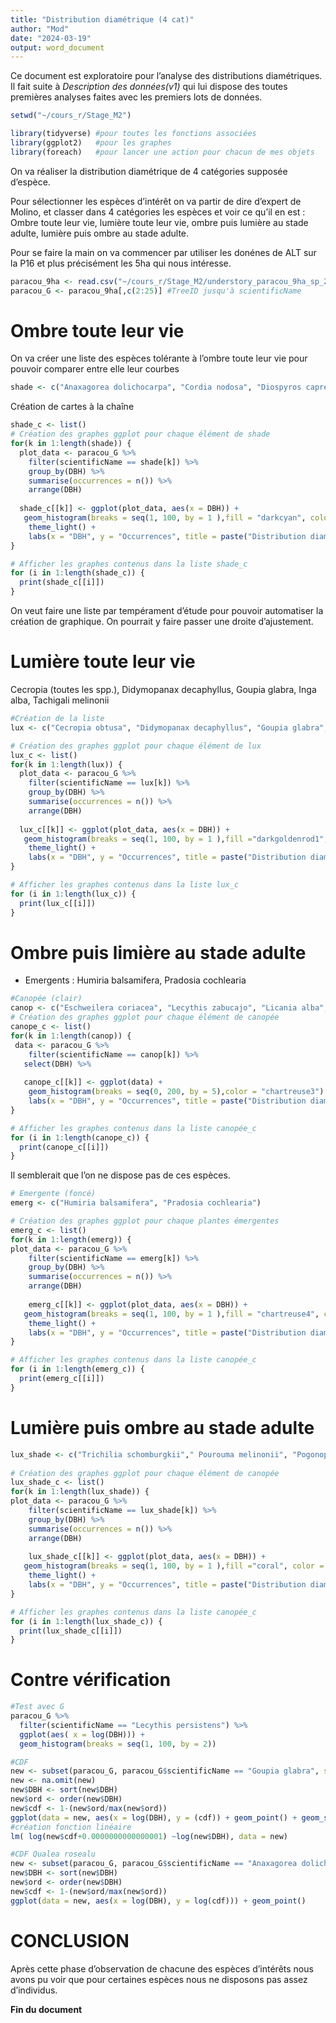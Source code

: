 ```yaml
---
title: "Distribution diamétrique (4 cat)"
author: "Mod"
date: "2024-03-19"
output: word_document
---
```


Ce document est exploratoire pour l'analyse des distributions diamétriques. Il fait suite à *Description des données(v1)* qui lui dispose des toutes premières analyses faites avec les premiers lots de données.
```r
setwd("~/cours_r/Stage_M2")
```

```r
library(tidyverse) #pour toutes les fonctions associées
library(ggplot2)   #pour les graphes
library(foreach)   #pour lancer une action pour chacun de mes objets
```

On va réaliser la distribution diamétrique de 4 catégories supposée d'espèce. 

Pour sélectionner les espèces d'intérêt on va partir de dire d'expert de Molino, et classer dans 4 catégories les espèces et voir ce qu'il en est : Ombre toute leur vie, lumière toute leur vie, ombre puis lumière au stade adulte, lumière puis ombre au stade adulte.

Pour se faire la main on va commencer par utiliser les donénes de ALT sur la P16 et plus précisément les 5ha qui nous intéresse.
```r
paracou_9ha <- read.csv("~/cours_r/Stage_M2/understory_paracou_9ha_sp_20240126.csv")
paracou_G <- paracou_9ha[,c(2:25)] #TreeID jusqu'à scientificName
```


# Ombre toute leur vie
On va créer une liste des espèces tolérante à l'ombre toute leur vie pour pouvoir comparer entre elle leur courbes 
```r
shade <- c("Anaxagorea dolichocarpa", "Cordia nodosa", "Diospyros capreifolia", "Eugenia coffeifolia", "Rinorea amapensis", "Tovomita brevistaminea", "Trymatococcus oligandrus")
```
Création de cartes à la chaîne
```r
shade_c <- list()
# Création des graphes ggplot pour chaque élément de shade
for(k in 1:length(shade)) {
  plot_data <- paracou_G %>%
    filter(scientificName == shade[k]) %>%
    group_by(DBH) %>%
    summarise(occurrences = n()) %>%
    arrange(DBH)
  
  shade_c[[k]] <- ggplot(plot_data, aes(x = DBH)) +
   geom_histogram(breaks = seq(1, 100, by = 1 ),fill = "darkcyan", color = "black") +
    theme_light() +
    labs(x = "DBH", y = "Occurrences", title = paste("Distribution diamétrique de", shade[k]))
}

# Afficher les graphes contenus dans la liste shade_c
for (i in 1:length(shade_c)) {
  print(shade_c[[i]])
}

```
On veut faire une liste par tempérament d'étude pour pouvoir automatiser la création de graphique. On pourrait y faire passer une droite d'ajustement.

# Lumière toute leur vie
Cecropia (toutes les spp.), Didymopanax decaphyllus, Goupia glabra, Inga alba, Tachigali melinonii

```r
#Création de la liste
lux <- c("Cecropia obtusa", "Didymopanax decaphyllus", "Goupia glabra", "Inga alba", "Tachigali melinonii")

# Création des graphes ggplot pour chaque élément de lux
lux_c <- list()
for(k in 1:length(lux)) {
  plot_data <- paracou_G %>%
    filter(scientificName == lux[k]) %>%
    group_by(DBH) %>%
    summarise(occurrences = n()) %>%
    arrange(DBH)
  
  lux_c[[k]] <- ggplot(plot_data, aes(x = DBH)) +
   geom_histogram(breaks = seq(1, 100, by = 1 ),fill ="darkgoldenrod1", color = "black") +
    theme_light() +
    labs(x = "DBH", y = "Occurrences", title = paste("Distribution diamétrique de", lux[k]))
}

# Afficher les graphes contenus dans la liste lux_c
for (i in 1:length(lux_c)) {
  print(lux_c[[i]])
}
```

# Ombre puis limière au stade adulte
- Emergents : Humiria balsamifera, Pradosia cochlearia
```r
#Canopée (clair)
canop <- c("Eschweilera coriacea", "Lecythis zabucajo", "Licania alba", "Pradosia cochlearia")
# Création des graphes ggplot pour chaque élément de canopée
canope_c <- list()
for(k in 1:length(canop)) {
 data <- paracou_G %>%
    filter(scientificName == canop[k]) %>%
   select(DBH) %>%
   
   canope_c[[k]] <- ggplot(data) +
    geom_histogram(breaks = seq(0, 200, by = 5),color = "chartreuse3") +
    labs(x = "DBH", y = "Occurrences", title = paste("Distribution diamétrique de", canope_c[k]))
}

# Afficher les graphes contenus dans la liste canopée_c
for (i in 1:length(canope_c)) {
  print(canope_c[[i]])
}
```
Il semblerait que l'on ne dispose pas de ces espèces.

```r
# Emergente (foncé)
emerg <- c("Humiria balsamifera", "Pradosia cochlearia")

# Création des graphes ggplot pour chaque plantes émergentes
emerg_c <- list()
for(k in 1:length(emerg)) {
plot_data <- paracou_G %>%
    filter(scientificName == emerg[k]) %>%
    group_by(DBH) %>%
    summarise(occurrences = n()) %>%
    arrange(DBH)
  
    emerg_c[[k]] <- ggplot(plot_data, aes(x = DBH)) +
   geom_histogram(breaks = seq(1, 100, by = 1 ),fill = "chartreuse4", color = "black") +
    theme_light() +
    labs(x = "DBH", y = "Occurrences", title = paste("Distribution diamétrique de", emerg[k]))
}

# Afficher les graphes contenus dans la liste canopée_c
for (i in 1:length(emerg_c)) {
  print(emerg_c[[i]])
}
```

# Lumière puis ombre au stade adulte

```r
lux_shade <- c("Trichilia schomburgkii"," Pourouma melinonii", "Pogonophora schomburgkiana", "Cordia sprucei", "Garcinia benthamiana", "Henriettea flavescens","Cupania scrobiculata", "Hebepetalum humiriifolium", "Inga loubryana")
  
# Création des graphes ggplot pour chaque élément de canopée
lux_shade_c <- list()
for(k in 1:length(lux_shade)) {
plot_data <- paracou_G %>%
    filter(scientificName == lux_shade[k]) %>%
    group_by(DBH) %>%
    summarise(occurrences = n()) %>%
    arrange(DBH)
  
    lux_shade_c[[k]] <- ggplot(plot_data, aes(x = DBH)) +
   geom_histogram(breaks = seq(1, 100, by = 1 ),fill ="coral", color = "black") +
    theme_light() +
    labs(x = "DBH", y = "Occurrences", title = paste("Distribution diamétrique de", lux_shade[k]))
}

# Afficher les graphes contenus dans la liste canopée_c
for (i in 1:length(lux_shade_c)) {
  print(lux_shade_c[[i]])
}
```

# Contre vérification

```r
#Test avec G
paracou_G %>%
  filter(scientificName == "Lecythis persistens") %>%
  ggplot(aes( x = log(DBH))) +
  geom_histogram(breaks = seq(1, 100, by = 2))

#CDF
new <- subset(paracou_G, paracou_G$scientificName == "Goupia glabra", select =c (DBH))
new <- na.omit(new)
new$DBH <- sort(new$DBH)
new$ord <- order(new$DBH)
new$cdf <- 1-(new$ord/max(new$ord))
ggplot(data = new, aes(x = log(DBH), y = (cdf)) + geom_point() + geom_smooth(method = lm)
#création fonction linéaire
lm( log(new$cdf+0.0000000000000001) ~log(new$DBH), data = new)

#CDF Qualea rosealu
new <- subset(paracou_G, paracou_G$scientificName == "Anaxagorea dolichocarpa", select =c (DBH))
new$DBH <- sort(new$DBH)
new$ord <- order(new$DBH)
new$cdf <- 1-(new$ord/max(new$ord))
ggplot(data = new, aes(x = log(DBH), y = log(cdf))) + geom_point()
```
# CONCLUSION
Après cette phase d'observation de chacune des espèces d'intérêts nous avons pu voir que pour certaines espèces nous ne disposons pas assez d'individus.

**Fin du document**